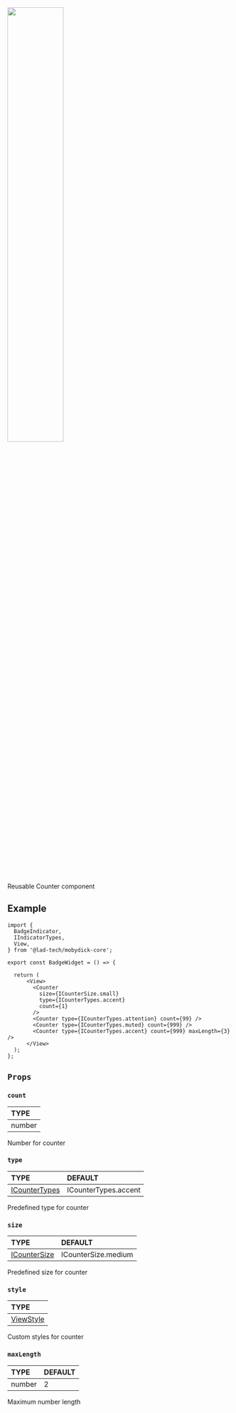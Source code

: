 
<img src={Badge} width="50%"/>

Reusable Counter component

## Example

```tsx
import {
  BadgeIndicator,
  IIndicatorTypes,
  View,
} from '@lad-tech/mobydick-core';

export const BadgeWidget = () => {

  return (
      <View>
        <Counter
          size={ICounterSize.small}
          type={ICounterTypes.accent}
          count={1}
        />
        <Counter type={ICounterTypes.attention} count={99} />
        <Counter type={ICounterTypes.muted} count={999} />
        <Counter type={ICounterTypes.accent} count={999} maxLength={3} />
      </View>
  );
};

```

## `Props`

### `count`

| TYPE   |
|:-------|
| number |

Number for counter

### `type`

| TYPE                                                                                                                         | DEFAULT              |
|:-----------------------------------------------------------------------------------------------------------------------------|:---------------------|
| [ICounterTypes](https://github.com/lad-tech/mobydick/blob/main/packages/core/src/other/components/Badge/Counter/types.ts#L8) | ICounterTypes.accent |

Predefined type for counter

### `size`

| TYPE                                                                                                                        | DEFAULT             |
|:----------------------------------------------------------------------------------------------------------------------------|:--------------------|
| [ICounterSize](https://github.com/lad-tech/mobydick/blob/main/packages/core/src/other/components/Badge/Counter/types.ts#L3) | ICounterSize.medium |

Predefined size for counter

### `style`

| TYPE                                                             |
|:-----------------------------------------------------------------|
| [ViewStyle](https://reactnative.dev/docs/view-style-props#props) |

Custom styles for counter

### `maxLength`

| TYPE   | DEFAULT |
|:-------|:--------|
| number | 2       |

Maximum number length

